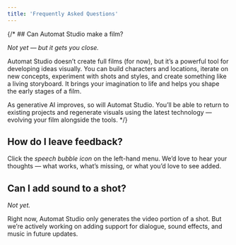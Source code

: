 ```yaml
---
title: 'Frequently Asked Questions'
---
```


{/* ## Can Automat Studio make a film?

_Not yet — but it gets you close._

Automat Studio doesn’t create full films (for now), but it’s a powerful tool for developing ideas visually. You can build characters and locations, iterate on new concepts, experiment with shots and styles, and create something like a living storyboard. It brings your imagination to life and helps you shape the early stages of a film.

As generative AI improves, so will Automat Studio. You’ll be able to return to existing projects and regenerate visuals using the latest technology — evolving your film alongside the tools. */}

## How do I leave feedback?

Click the _speech bubble icon_ on the left-hand menu. We’d love to hear your thoughts — what works, what’s missing, or what you’d love to see added.

## Can I add sound to a shot?

_Not yet._

Right now, Automat Studio only generates the video portion of a shot. But we’re actively working on adding support for dialogue, sound effects, and music in future updates.
